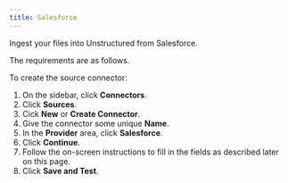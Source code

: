 ```yaml
---
title: Salesforce
---
```



<FirstTimeUISourceConnector />

Ingest your files into Unstructured from Salesforce.

The requirements are as follows. 


<SalesforcePrerequisites />

To create the source connector:

1. On the sidebar, click **Connectors**.
2. Click **Sources**.
3. Cick **New** or **Create Connector**.
4. Give the connector some unique **Name**.
5. In the **Provider** area, click **Salesforce**.
6. Click **Continue**. 
7. Follow the on-screen instructions to fill in the fields as described later on this page.
8. Click **Save and Test**.


<SalesforceFields />